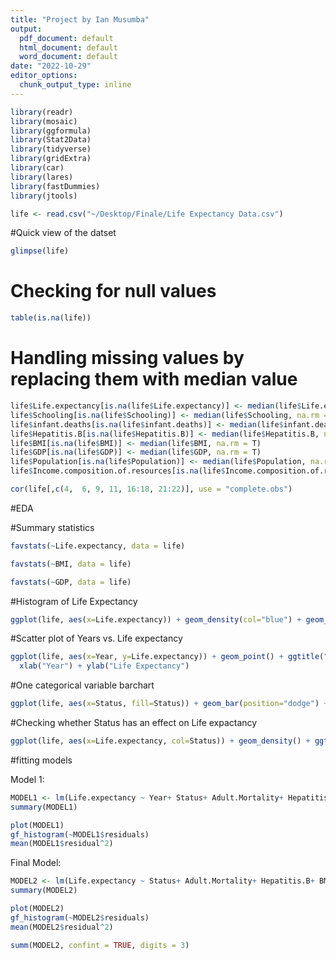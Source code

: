 ```yaml
---
title: "Project by Ian Musumba"
output:
  pdf_document: default
  html_document: default
  word_document: default
date: "2022-10-29"
editor_options: 
  chunk_output_type: inline
---
```


```r
library(readr)
library(mosaic)
library(ggformula) 
library(Stat2Data)
library(tidyverse)
library(gridExtra)
library(car)
library(lares)
library(fastDummies)
library(jtools)

life <- read.csv("~/Desktop/Finale/Life Expectancy Data.csv")
```

#Quick view of the datset
```r
glimpse(life)
```

# Checking for null values
```r
table(is.na(life))
```

# Handling missing values by replacing them with median value
```r
life$Life.expectancy[is.na(life$Life.expectancy)] <- median(life$Life.expectancy, na.rm = T)
life$Schooling[is.na(life$Schooling)] <- median(life$Schooling, na.rm = T)
life$infant.deaths[is.na(life$infant.deaths)] <- median(life$infant.deaths, na.rm = T)
life$Hepatitis.B[is.na(life$Hepatitis.B)] <- median(life$Hepatitis.B, na.rm = T)
life$BMI[is.na(life$BMI)] <- median(life$BMI, na.rm = T)
life$GDP[is.na(life$GDP)] <- median(life$GDP, na.rm = T)
life$Population[is.na(life$Population)] <- median(life$Population, na.rm = T)
life$Income.composition.of.resources[is.na(life$Income.composition.of.resources)] <-   median(life$Income.composition.of.resources, na.rm = T)
```

```r
cor(life[,c(4,  6, 9, 11, 16:18, 21:22)], use = "complete.obs")
```


#EDA


#Summary statistics 
```r
favstats(~Life.expectancy, data = life) 
```
```r
favstats(~BMI, data = life) 
```

```r
favstats(~GDP, data = life) 
```

#Histogram of Life Expectancy
```r
ggplot(life, aes(x=Life.expectancy)) + geom_density(col="blue") + geom_histogram(aes(y=..density..), colour="black", fill=NA) + ggtitle("Figure 1: Distribution of Life Expectancy") + xlab("Life Expectancy in Years") + ylab("Density")
```

#Scatter plot of Years vs. Life expectancy
```r
ggplot(life, aes(x=Year, y=Life.expectancy)) + geom_point() + ggtitle("Figure 2: Year vs Life Expectancy") +
  xlab("Year") + ylab("Life Expectancy")
```

#One categorical variable barchart
```r
ggplot(life, aes(x=Status, fill=Status)) + geom_bar(position="dodge") + ggtitle("Figure 3: Bar chart of Status")
```


#Checking whether Status has an effect on Life expactancy
```r
ggplot(life, aes(x=Life.expectancy, col=Status)) + geom_density() + ggtitle("Figure 4: Overlaid Density Plots of Life Expectancy by Status") + xlab("Life Expectancy")
```

#fitting models

Model 1:
```r
MODEL1 <- lm(Life.expectancy ~ Year+ Status+ Adult.Mortality+ Hepatitis.B+ BMI+ GDP+ Population+ Income.composition.of.resources + HIV.AIDS + Schooling, data=life, na.action = na.omit)
summary(MODEL1)

plot(MODEL1)
gf_histogram(~MODEL1$residuals)
mean(MODEL1$residual^2)
```

Final Model:

```r
MODEL2 <- lm(Life.expectancy ~ Status+ Adult.Mortality+ Hepatitis.B+ BMI+ GDP+ Income.composition.of.resources + HIV.AIDS + Schooling, data=life, na.action = na.omit)
summary(MODEL2)

plot(MODEL2)
gf_histogram(~MODEL2$residuals)
mean(MODEL2$residual^2)
```

```r
summ(MODEL2, confint = TRUE, digits = 3)
```












